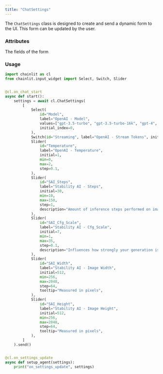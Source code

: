 ```yaml
---
title: "ChatSettings"
---
```


The `ChatSettings` class is designed to create and send a dynamic form to the UI. This form can be updated by the user.

### Attributes

<ParamField path="inputs" type="List[InputWidget]">
  The fields of the form
</ParamField>

### Usage

```python Code Example
import chainlit as cl
from chainlit.input_widget import Select, Switch, Slider


@cl.on_chat_start
async def start():
    settings = await cl.ChatSettings(
        [
            Select(
                id="Model",
                label="OpenAI - Model",
                values=["gpt-3.5-turbo", "gpt-3.5-turbo-16k", "gpt-4", "gpt-4-32k"],
                initial_index=0,
            ),
            Switch(id="Streaming", label="OpenAI - Stream Tokens", initial=True),
            Slider(
                id="Temperature",
                label="OpenAI - Temperature",
                initial=1,
                min=0,
                max=2,
                step=0.1,
            ),
            Slider(
                id="SAI_Steps",
                label="Stability AI - Steps",
                initial=30,
                min=10,
                max=150,
                step=1,
                description="Amount of inference steps performed on image generation.",
            ),
            Slider(
                id="SAI_Cfg_Scale",
                label="Stability AI - Cfg_Scale",
                initial=7,
                min=1,
                max=35,
                step=0.1,
                description="Influences how strongly your generation is guided to match your prompt.",
            ),
            Slider(
                id="SAI_Width",
                label="Stability AI - Image Width",
                initial=512,
                min=256,
                max=2048,
                step=64,
                tooltip="Measured in pixels",
            ),
            Slider(
                id="SAI_Height",
                label="Stability AI - Image Height",
                initial=512,
                min=256,
                max=2048,
                step=64,
                tooltip="Measured in pixels",
            ),
        ]
    ).send()


@cl.on_settings_update
async def setup_agent(settings):
    print("on_settings_update", settings)

```
